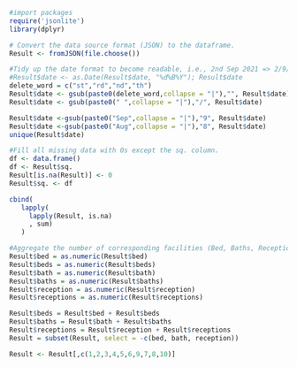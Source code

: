 ```r
#import packages
require('jsonlite')
library(dplyr)
```

```r
# Convert the data source format (JSON) to the dataframe.
Result <- fromJSON(file.choose())

```

```r
#Tidy up the date format to become readable, i.e., 2nd Sep 2021 => 2/9/2021.
#Result$date <- as.Date(Result$date, "%d%B%Y"); Result$date
delete_word = c("st","rd","nd","th")
Result$date <- gsub(paste0(delete_word,collapse = "|"),"", Result$date)
Result$date <- gsub(paste0(" ",collapse = "|"),"/", Result$date)

Result$date <-gsub(paste0("Sep",collapse = "|"),"9", Result$date)
Result$date <-gsub(paste0("Aug",collapse = "|"),"8", Result$date)
unique(Result$date)
```

```r
#Fill all missing data with 0s except the sq. column.
df <- data.frame()
df <- Result$sq.
Result[is.na(Result)] <- 0
Result$sq. <- df

cbind(
   lapply(
     lapply(Result, is.na)
     , sum)
   )
```

```r
#Aggregate the number of corresponding facilities (Bed, Baths, Reception)
Result$bed = as.numeric(Result$bed) 
Result$beds = as.numeric(Result$beds)
Result$bath = as.numeric(Result$bath)
Result$baths = as.numeric(Result$baths)
Result$reception = as.numeric(Result$reception)
Result$receptions = as.numeric(Result$receptions)

Result$beds = Result$bed + Result$beds
Result$baths = Result$bath + Result$baths
Result$receptions = Result$reception + Result$receptions
Result = subset(Result, select = -c(bed, bath, reception))

Result <- Result[,c(1,2,3,4,5,6,9,7,8,10)]
```
